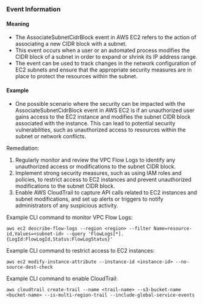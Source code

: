 
### Event Information

#### Meaning

- The AssociateSubnetCidrBlock event in AWS EC2 refers to the action of associating a new CIDR block with a subnet.
- This event occurs when a user or an automated process modifies the CIDR block of a subnet in order to expand or shrink its IP address range.
- The event can be used to track changes in the network configuration of EC2 subnets and ensure that the appropriate security measures are in place to protect the resources within the subnet.

#### Example

- One possible scenario where the security can be impacted with the AssociateSubnetCidrBlock event in AWS EC2 is if an unauthorized user gains access to the EC2 instance and modifies the subnet CIDR block associated with the instance. This can lead to potential security vulnerabilities, such as unauthorized access to resources within the subnet or network conflicts.

Remediation:
1. Regularly monitor and review the VPC Flow Logs to identify any unauthorized access or modifications to the subnet CIDR block.
2. Implement strong security measures, such as using IAM roles and policies, to restrict access to EC2 instances and prevent unauthorized modifications to the subnet CIDR block.
3. Enable AWS CloudTrail to capture API calls related to EC2 instances and subnet modifications, and set up alerts or triggers to notify administrators of any suspicious activity.

Example CLI command to monitor VPC Flow Logs:
```
aws ec2 describe-flow-logs --region <region> --filter Name=resource-id,Values=<subnet-id> --query 'FlowLogs[*].{LogId:FlowLogId,Status:FlowLogStatus}'
```

Example CLI command to restrict access to EC2 instances:
```
aws ec2 modify-instance-attribute --instance-id <instance-id> --no-source-dest-check
```

Example CLI command to enable CloudTrail:
```
aws cloudtrail create-trail --name <trail-name> --s3-bucket-name <bucket-name> --is-multi-region-trail --include-global-service-events
```

